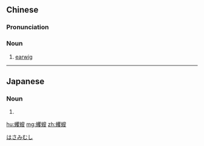 ==Chinese==
{{zh-forms}}
{{zh-wp}}

===Pronunciation===
{{zh-pron
|m=qúsōu
|cat=n
}}

===Noun===
{{zh-noun}}

# [[earwig]]

{{zh-cat|Insects}}

----

==Japanese==
{{wikipedia|lang=ja}}
{{ja-kanjitab|はさみ|むし|yomi=k}}

===Noun===
{{ja-noun|はさみむし|ハサミムシ}}

# {{alternative spelling of|lang=ja|鋏虫}}

[[Category:ja:Insects|はさみむし]]

[[hu:蠼螋]]
[[mg:蠼螋]]
[[zh:蠼螋]]